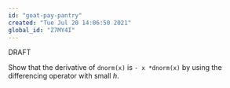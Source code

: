 ```yaml
---
id: "goat-pay-pantry"
created: "Tue Jul 20 14:06:50 2021"
global_id: "Z7MY4I"
---
```


DRAFT

Show that the derivative of `dnorm(x)` is `- x *dnorm(x)` by using the differencing operator with small $h$.
